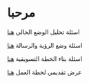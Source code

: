 # مرحبا
 
اسئلة تحليل الوضع الحالي [هنا](https://forms.gle/FdAwWU3PAEUwTAuH9)

اسئلة وضع الرؤية والرسالة [هنا](https://forms.gle/NoXe7PrskMm4Yj7r8)

اسئلة بناء الخطة التسويقية [هنا](https://forms.gle/dTxMFoRyCbkEovKs9)

عرض تقديمي لخطة العمل [هنا](https://www.canva.com/design/DAGQwQ0axO4/c1yl4oMWrH7MftD3gUKsXA/view?utm_content=DAGQwQ0axO4&utm_campaign=designshare&utm_medium=link&utm_source=editor)


